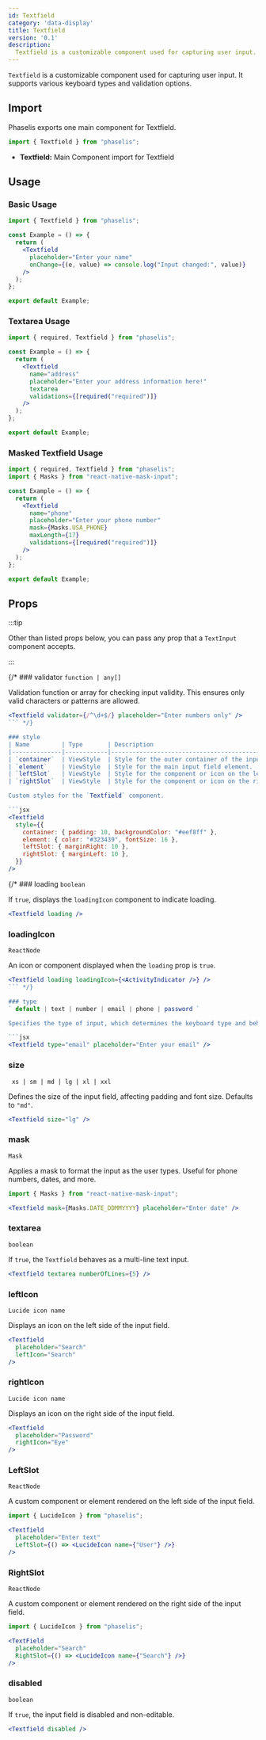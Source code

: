 ```yaml
---
id: Textfield
category: 'data-display'
title: Textfield
version: '0.1'
description:
  Textfield is a customizable component used for capturing user input. It supports various keyboard types and validation options.
---
```


`Textfield` is a customizable component used for capturing user input. It supports various keyboard types and validation options.

## Import

Phaselis exports one main component for Textfield.

```js
import { Textfield } from "phaselis";
```

- **Textfield:** Main Component import for Textfield

## Usage

### Basic Usage

```jsx
import { Textfield } from "phaselis";

const Example = () => {
  return (
    <Textfield
      placeholder="Enter your name"
      onChange={(e, value) => console.log("Input changed:", value)}
    />
  );
};

export default Example;
```

### Textarea Usage

```jsx
import { required, Textfield } from "phaselis";

const Example = () => {
  return (
    <Textfield
      name="address"
      placeholder="Enter your address information here!"
      textarea
      validations={[required("required")]}
    />
  );
};

export default Example;
```

### Masked Textfield Usage

```jsx
import { required, Textfield } from "phaselis";
import { Masks } from "react-native-mask-input";

const Example = () => {
  return (
    <Textfield
      name="phone"
      placeholder="Enter your phone number"
      mask={Masks.USA_PHONE}
      maxLength={17}
      validations={[required("required")]}
    />
  );
};

export default Example;
```

## Props
:::tip

Other than listed props below, you can pass any prop that a `TextInput` component accepts.

:::

{/* ### validator
`function | any[]`

Validation function or array for checking input validity. This ensures only valid characters or patterns are allowed.

```jsx
<Textfield validator={/^\d+$/} placeholder="Enter numbers only" />
``` */}

### style
| Name         | Type       | Description                                      |
|--------------|------------|--------------------------------------------------|
| `container`  | ViewStyle  | Style for the outer container of the input field.|
| `element`    | ViewStyle  | Style for the main input field element.          |
| `leftSlot`   | ViewStyle  | Style for the component or icon on the left side.|
| `rightSlot`  | ViewStyle  | Style for the component or icon on the right side.|

Custom styles for the `Textfield` component.

```jsx
<Textfield
  style={{
    container: { padding: 10, backgroundColor: "#eef8ff" },
    element: { color: "#323439", fontSize: 16 },
    leftSlot: { marginRight: 10 },
    rightSlot: { marginLeft: 10 },
  }}
/>
```

{/* ### loading
`boolean`

If `true`, displays the `loadingIcon` component to indicate loading.

```jsx
<Textfield loading />
```

### loadingIcon
`ReactNode`

An icon or component displayed when the `loading` prop is `true`.

```jsx
<Textfield loading loadingIcon={<ActivityIndicator />} />
``` */}

### type
` default | text | number | email | phone | password `

Specifies the type of input, which determines the keyboard type and behavior. Defaults to `"default"`.

```jsx
<Textfield type="email" placeholder="Enter your email" />
```

### size
` xs | sm | md | lg | xl | xxl`

Defines the size of the input field, affecting padding and font size. Defaults to `"md"`.

```jsx
<Textfield size="lg" />
```

### mask
`Mask`

Applies a mask to format the input as the user types. Useful for phone numbers, dates, and more.

```jsx
import { Masks } from "react-native-mask-input";
```
```jsx
<Textfield mask={Masks.DATE_DDMMYYYY} placeholder="Enter date" />
```

### textarea
`boolean`

If `true`, the `Textfield` behaves as a multi-line text input.

```jsx
<Textfield textarea numberOfLines={5} />
```

### leftIcon
`Lucide icon name`

Displays an icon on the left side of the input field.

```jsx
<Textfield
  placeholder="Search"
  leftIcon="Search"
/>
```

### rightIcon
`Lucide icon name`

Displays an icon on the right side of the input field.

```jsx
<Textfield
  placeholder="Password"
  rightIcon="Eye"
/>
```

### LeftSlot
`ReactNode`

A custom component or element rendered on the left side of the input field.

```jsx
import { LucideIcon } from "phaselis";
```
```jsx
<Textfield
  placeholder="Enter text"
  LeftSlot={() => <LucideIcon name={"User"} />}
/>
```

### RightSlot
`ReactNode`

A custom component or element rendered on the right side of the input field.

```jsx
import { LucideIcon } from "phaselis";
```
```jsx
<TextField
  placeholder="Search"
  RightSlot={() => <LucideIcon name={"Search"} />}
/>
```

### disabled
`boolean`

If `true`, the input field is disabled and non-editable.

```jsx
<Textfield disabled />
```

